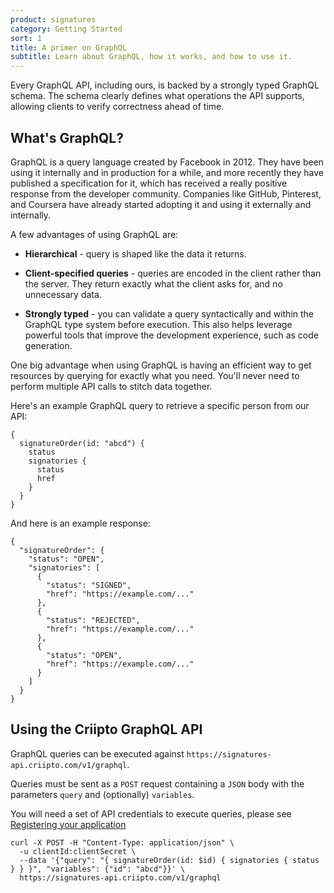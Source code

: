 ```yaml
---
product: signatures
category: Getting Started
sort: 1
title: A primer on GraphQL
subtitle: Learn about GraphQL, how it works, and how to use it.
---
```


Every GraphQL API, including ours, is backed by a strongly typed GraphQL schema.
The schema clearly defines what operations the API supports, allowing clients to verify correctness ahead of time.

## What's GraphQL?

GraphQL is a query language created by Facebook in 2012. They have been using it internally and in production for a while, and more recently they have published a specification for it, which has received a really positive response from the developer community. Companies like GitHub, Pinterest, and Coursera have already started adopting it and using it externally and internally.

A few advantages of using GraphQL are:

- **Hierarchical** - query is shaped like the data it returns.

- **Client-specified queries** - queries are encoded in the client rather than the server. They return exactly what the client asks for, and no unnecessary data.

- **Strongly typed** - you can validate a query syntactically and within the GraphQL type system before execution. This also helps leverage powerful tools that improve the development experience, such as code generation.

One big advantage when using GraphQL is having an efficient way to get resources by querying for exactly what you need.
You'll never need to perform multiple API calls to stitch data together.

Here's an example GraphQL query to retrieve a specific person from our API:

```text
{
  signatureOrder(id: "abcd") {
    status
    signatories {
      status
      href
    }
  }
}
```

And here is an example response:

```text
{
  "signatureOrder": {
    "status": "OPEN",
    "signatories": [
      {
        "status": "SIGNED",
        "href": "https://example.com/..."
      },
      {
        "status": "REJECTED",
        "href": "https://example.com/..."
      },
      {
        "status": "OPEN",
        "href": "https://example.com/..."
      }
    ]
  }
}
```

## Using the Criipto GraphQL API

GraphQL queries can be executed against `https://signatures-api.criipto.com/v1/graphql`.

Queries must be sent as a `POST` request containing a `JSON` body with the parameters `query` and (optionally) `variables`.

You will need a set of API credentials to execute queries, please see [Registering your application](/signatures/getting-started/register-application/)

```text
curl -X POST -H "Content-Type: application/json" \
  -u clientId:clientSecret \
  --data '{"query": "{ signatureOrder(id: $id) { signatories { status } } }", "variables": {"id": "abcd"}}' \ 
  https://signatures-api.criipto.com/v1/graphql
```